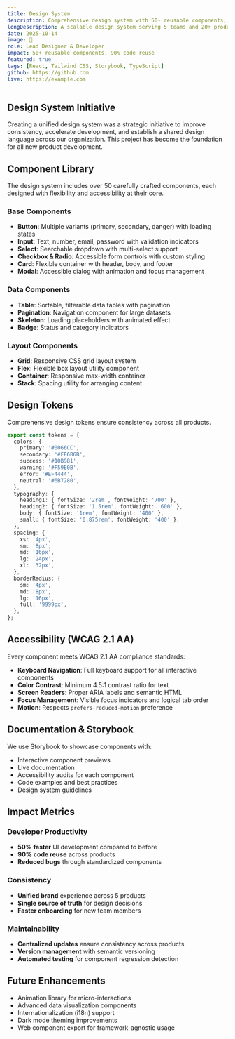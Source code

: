 ```yaml
---
title: Design System
description: Comprehensive design system with 50+ reusable components, accessibility features, and comprehensive documentation.
longDescription: A scalable design system serving 5 teams and 20+ products. Includes components for buttons, forms, modals, data tables, and more. Built with accessibility as a first-class citizen, meeting WCAG 2.1 AA standards.
date: 2025-10-14
image: 🎨
role: Lead Designer & Developer
impact: 50+ reusable components, 90% code reuse
featured: true
tags: [React, Tailwind CSS, Storybook, TypeScript]
github: https://github.com
live: https://example.com
---
```


## Design System Initiative

Creating a unified design system was a strategic initiative to improve consistency, accelerate development, and establish a shared design language across our organization. This project has become the foundation for all new product development.

## Component Library

The design system includes over 50 carefully crafted components, each designed with flexibility and accessibility at their core.

### Base Components

- **Button**: Multiple variants (primary, secondary, danger) with loading states
- **Input**: Text, number, email, password with validation indicators
- **Select**: Searchable dropdown with multi-select support
- **Checkbox & Radio**: Accessible form controls with custom styling
- **Card**: Flexible container with header, body, and footer
- **Modal**: Accessible dialog with animation and focus management

### Data Components

- **Table**: Sortable, filterable data tables with pagination
- **Pagination**: Navigation component for large datasets
- **Skeleton**: Loading placeholders with animated effect
- **Badge**: Status and category indicators

### Layout Components

- **Grid**: Responsive CSS grid layout system
- **Flex**: Flexible box layout utility component
- **Container**: Responsive max-width container
- **Stack**: Spacing utility for arranging content

## Design Tokens

Comprehensive design tokens ensure consistency across all products.

```typescript
export const tokens = {
  colors: {
    primary: '#0066CC',
    secondary: '#FF6B6B',
    success: '#10B981',
    warning: '#F59E0B',
    error: '#EF4444',
    neutral: '#6B7280',
  },
  typography: {
    heading1: { fontSize: '2rem', fontWeight: '700' },
    heading2: { fontSize: '1.5rem', fontWeight: '600' },
    body: { fontSize: '1rem', fontWeight: '400' },
    small: { fontSize: '0.875rem', fontWeight: '400' },
  },
  spacing: {
    xs: '4px',
    sm: '8px',
    md: '16px',
    lg: '24px',
    xl: '32px',
  },
  borderRadius: {
    sm: '4px',
    md: '8px',
    lg: '16px',
    full: '9999px',
  },
};
```

## Accessibility (WCAG 2.1 AA)

Every component meets WCAG 2.1 AA compliance standards:

- **Keyboard Navigation**: Full keyboard support for all interactive components
- **Color Contrast**: Minimum 4.5:1 contrast ratio for text
- **Screen Readers**: Proper ARIA labels and semantic HTML
- **Focus Management**: Visible focus indicators and logical tab order
- **Motion**: Respects `prefers-reduced-motion` preference

## Documentation & Storybook

We use Storybook to showcase components with:

- Interactive component previews
- Live documentation
- Accessibility audits for each component
- Code examples and best practices
- Design system guidelines

## Impact Metrics

### Developer Productivity
- **50% faster** UI development compared to before
- **90% code reuse** across products
- **Reduced bugs** through standardized components

### Consistency
- **Unified brand** experience across 5 products
- **Single source of truth** for design decisions
- **Faster onboarding** for new team members

### Maintainability
- **Centralized updates** ensure consistency across products
- **Version management** with semantic versioning
- **Automated testing** for component regression detection

## Future Enhancements

- Animation library for micro-interactions
- Advanced data visualization components
- Internationalization (i18n) support
- Dark mode theming improvements
- Web component export for framework-agnostic usage
